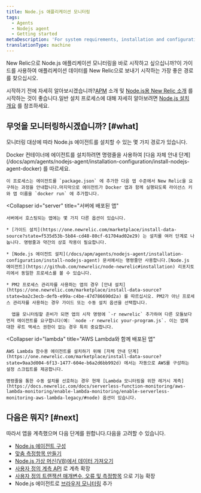 ```yaml
---
title: Node.js 애플리케이션 모니터링
tags:
  - Agents
  - Nodejs agent
  - Getting started
metaDescription: 'For system requirements, installation and configuration procedures, and troubleshooting tips for New Relic''s Node.js agent, start here.'
translationType: machine
---
```


New Relic으로 Node.js 애플리케이션 모니터링을 바로 시작하고 싶으십니까?이 가이드를 사용하여 애플리케이션 데이터를 New Relic으로 보내기 시작하는 가장 좋은 경로를 찾으십시오.

시작하기 전에 자세히 알아보시겠습니까?[APM](/docs/apm/new-relic-apm/getting-started/introduction-apm) 소개 및 [Node.js용 New Relic 소개](/docs/apm/agents/nodejs-agent/getting-started/introduction-new-relic-nodejs) 를 시작하는 것이 좋습니다.일반 설치 프로세스에 대해 자세히 알아보려면 [Node.js 설치 개요](/docs/apm/agents/nodejs-agent/installation-configuration/install-nodejs-agent) 를 참조하세요.

## 무엇을 모니터링하시겠습니까? [#what]

모니터링 대상에 따라 Node.js 에이전트를 설치할 수 있는 몇 가지 경로가 있습니다.

<CollapserGroup>
  <Collapser
    id="docker"
    title="Docker 컨테이너에 배포된 앱"
  >
    Docker 컨테이너에 에이전트를 설치하려면 명령줄을 사용하여 [다음 자체 안내 단계](/docs/apm/agents/nodejs-agent/installation-configuration/install-nodejs-agent-docker) 를 따르세요.

    이 프로세스는 에이전트를 `package.json` 에 추가한 다음 앱 수준에서 New Relic을 요구하는 과정을 안내합니다.마지막으로 에이전트가 Docker 앱과 함께 실행되도록 라이선스 키와 앱 이름을 `docker run` 에 추가합니다.
  </Collapser>

  <Collapser
    id="server"
    title="서버에 배포된 앱"
  >
    서버에서 호스팅되는 앱에는 몇 가지 다른 옵션이 있습니다.

    * [가이드 설치](https://one.newrelic.com/marketplace/install-data-source?state=f535d53b-5b84-cd48-80cf-61704ad02e29) 는 설치를 여러 단계로 나눕니다. 명령줄과 약간의 상호 작용이 필요합니다.

    * [Node.js 에이전트 설치](/docs/apm/agents/nodejs-agent/installation-configuration/install-nodejs-agent) 문서에서는 명령줄만 사용합니다.[Node.js 에이전트](https://github.com/newrelic/node-newrelic#installation) 리포지토리에서 동일한 프로세스를 볼 수 있습니다.

    * PM2 프로세스 관리자를 사용하는 앱의 경우 [안내 설치](https://one.newrelic.com/marketplace/install-data-source?state=ba2c3ecb-defb-e99a-c4be-47d786690d2a) 를 따르십시오. PM2가 아닌 프로세스 관리자를 사용하는 경우 가이드 또는 수동 설치 옵션을 선택합니다.

      앱을 모니터링할 준비가 되면 앱의 시작 명령에 `-r newrelic` 추가하여 다른 모듈보다 먼저 에이전트를 요구합니다(예: `node -r newrelic your-program.js`. 이는 앱에 대한 루트 액세스 권한이 없는 경우 특히 중요합니다.
  </Collapser>

  <Collapser
    id="lambda"
    title="AWS Lambda와 함께 배포된 앱"
  >
    AWS Lambda 함수용 에이전트를 설치하기 위해 [자체 안내 단계](https://one.newrelic.com/marketplace/install-data-source?state=9aa3d004-6f13-1477-604e-b6a2d6bb992d) 에서는 자동으로 AWS를 구성하는 설정 스크립트를 제공합니다.

    명령줄을 통한 수동 설치를 선호하는 경우 현재 [Lambda 모니터링을 위한 레거시 계측](https://docs.newrelic.com/docs/serverless-function-monitoring/aws-lambda-monitoring/enable-lambda-monitoring/enable-serverless-monitoring-aws-lambda-legacy/#node) 옵션이 있습니다.
  </Collapser>
</CollapserGroup>

## 다음은 뭐지? [#next]

따라서 앱을 계측했으며 다음 단계를 원합니다.다음을 고려할 수 있습니다.

* [Node.js 에이전트 구성](/docs/apm/agents/nodejs-agent/installation-configuration/nodejs-agent-configuration)
* [맞춤 측정항목 만들기](/docs/apm/agents/nodejs-agent/extend-your-instrumentation/nodejs-custom-metrics)
* [Node.js 가상 머신(V8)에서 데이터 가져오기](/docs/apm/agents/nodejs-agent/extend-your-instrumentation/nodejs-vm-measurements)
* [사용자 정의 계측 API](/docs/apm/agents/nodejs-agent/extend-your-instrumentation/nodejs-custom-instrumentation) 로 계측 확장
* [사용자 정의 트랜잭션 매개변수, 오류 및 측정항목](/docs/apm/agents/nodejs-agent/api-guides/guide-using-nodejs-agent-api) 으로 기능 확장
* Node.js 에이전트로 [브라우저 모니터링](/docs/apm/agents/nodejs-agent/extend-your-instrumentation/browser-monitoring-nodejs-agent) 추가